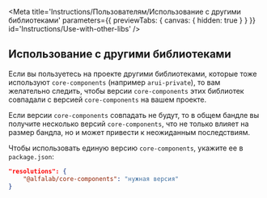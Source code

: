 
<Meta
    title='Instructions/Пользователям/Использование с другими библиотеками'
    parameters={{ previewTabs: { canvas: { hidden: true } } }}
    id='Instructions/Use-with-other-libs'
/>

## Использование с другими библиотеками

Если вы пользуетесь на проекте другими библиотеками, которые тоже используют `core-components` (например `arui-private`),
то вам желательно следить, чтобы версии `core-components` этих библиотек
совпадали с версией `core-components` на вашем проекте.

Если версии `core-components` совпадать не будут, то в общем бандле вы получите несколько версий `core-components`,
что не только влияет на размер бандла, но и может привести к неожиданным последствиям.

Чтобы использовать единую версию `core-components`, укажите ее в `package.json`:

```json
"resolutions": {
    "@alfalab/core-components": "нужная версия"
}
```
